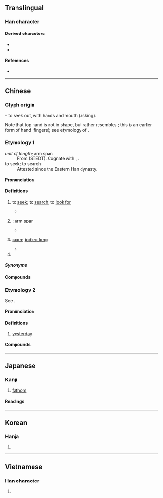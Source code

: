 {{also|寻}}
{{character info}}
==Translingual==

===Han character===
{{Han char|rn=41|rad=寸|as=09|sn=12|four=17346|canj=SMMRI|ids=⿳彐⿰工口寸(GJV),⿳⿻コ一⿰工口寸(HTK)}}

====Derived characters====
* {{l|mul|[[𠎅]], [[噚]], [[𡑎]], [[㜦]], [[𡼢]], [[𢒫]], [[憳]], [[撏]], [[潯]], [[𨼔]], [[攳]], [[𣎟]], [[樳]], [[燖]], [[𤛧]], [[璕]], [[𦠅]], [[𥖇]], [[𥢛]], [[襑]], [[𦅀]], [[蟳]], [[𧫿]], [[鐞]], [[𪿃]], [[鱘]]}}
* {{l|mul|[[𠟢]], [[鄩]], [[𢿼]], [[䫮]], [[彠]], [[蕁]], [[𥳍]]}}

====References====
* {{Han ref|kx=0295.120|dkj=07447|dj=0586.020|hdz=10510.010|uh=5C0B|ud=23563|bh=B44D|bd=46157}}

----

==Chinese==

===Glyph origin===
{{Han etyl}}
{{Han compound|工|t1=work|口|t2=mouth, talk|又|t3=hand|寸|t4=hand|ls=ic}} – to seek out, with hands and mouth (asking).

Note that top hand is not in {{zh-l|*又}} shape, but rather resembles {{zh-l|*彐}}; this is an earlier form of hand (fingers); see etymology of {{zh-l|*又}}.

===Etymology 1===
{{zh-forms|s=寻}}
; ''unit of length''; arm span
: From {{inh|zh|sit-pro|*s-la(ː)m||armspan; fathom; cord}} (STEDT). Cognate with {{cog|lus|hlam||measurement (armspan)}}, {{cog|my|လှမ်း ||to reach out}}.
; to seek; to search
: Attested since the Eastern Han dynasty. {{rfe|zh}}

====Pronunciation====
{{zh-pron
|m=xún,xín,1nb=standard in Mainland and Taiwan,2nb=variant in Mainland and Taiwan
|m_note=xín - dialectal and vernacular, in words such as {{zh-l|*尋思}} and {{zh-l|*尋死}}
|c=cam4
|h=pfs=chhìm;gd=qim2
|md=sìng
|mn=siâm/sîm
|mn_note=siâm - vernacular; sîm - literary
|mn-t=cim5
|w=3xxin
|mc=y
|oc=y
|ma=y
|cat=v,a,pn
}}

====Definitions====
{{zh-hanzi}}

# to [[seek]]; to [[search]]; to [[look for]]
#: {{zh-x|喂，儂 尋 啥人？|tr=1ue&3non&3xxin&2sa nyin|Hello, who are you looking for?|SH}}
#* {{zh-x|丞相 祠堂 何處 尋，^錦官城 外 柏 森森。|The shrine hall to the Minister, where can it be '''found'''? —outside the walls of Brocade City, where the cypress tree stands dense.|CL|ref='''760 CE''', {{lw|zh|杜甫}} ({{w|Du Fu}}), {{lw|zh|s:蜀相|蜀相}} (''Shu's minister''); translated by {{w|Stephen Owen (sinologist)|Stephen Owen}}}}
# {{n-g|an ancient unit of length equivalent to eight [[chi]]s}}; [[arm span]]
#* {{zh-x|^徂來 之 松，^新甫 之 柏。是 斷 是 度，是 尋 是 尺。|The pines of Cu-lai, and the cypresses of Xin-fu, were cut down and measured, with the cubit line and the '''eight cubits''' line.|ref=Shijing}}
# {{lb|zh|literary}} [[soon]]; [[before long]]
#* {{zh-x|^南陽 ^劉 ^子-驥，高尚 士 也，聞 之，欣然 親 往。未果，尋 病 終。|Liu Ziji of Nanyang was a noble scholar who heard of this, and joyously set out for it, but to no avail; he died of illness '''shortly afterwards'''.|CL|ref=''[[s:Tao hua yuan ji|The Peach Blossom Spring]] (桃花源記)'', by [[w:Tao Yuanming|Tao Yuanming]], '''421''' (Wiktionary translation)}}
# {{surname|zh}}

=====Synonyms=====
{{zh-dial|找}}

====Compounds====
{{zh-der|尋短見|尋瑕索瘢|尋引|不尋俗|出乎尋常|尋幽|尋根問底|尋幽訪勝|尋事生非|尋錢|尋摸|尋綽|千尋|尋覓|尋芳|尋趁|尋道路|尋常|憂尋|尋尋覓覓|尋歡|尋尺|尋俗|尋親記|尋是尋非|尋求|尋樂|尋事|弔古尋幽|尋究|尋根究底|尋香|不比尋常|尋鬧|尋章摘句|尋釁|尋討|尋行逐隊|尋行數墨|尋芳問柳|尋繹|尋由頭兒|尋獲|尋死|尋歡作樂|尋根|尋村轉疃|尋找|尋思|尋山問水|尋味|尋取|尋仇|不犯尋思|尋查|問柳尋花|尋花問柳|尋死覓活|尋蹤覓跡|不尋常|尋頭討腦|尋開心|侵尋|尋訪|爪尋|拔樹尋根|枉尺直尋|搜尋|撥草尋蛇|推尋|異乎尋常|查尋|探尋勝跡|窮根尋葉|抓尋|摘句尋章|相尋|探尋|洗垢尋痕|搜尋引擎|無跡可尋|找尋|根尋|東尋西覓|肚裡尋思|訪尋|覆蕉尋鹿|覆鹿尋蕉|自尋短見|騎馬尋馬|耐人尋味|非同尋常|英尋|覓柳尋花|自尋煩惱|自動尋線|追尋|踏雪尋梅|訪古尋幽|非比尋常|索垢尋疵|網路搜尋|覓死尋活|尋人啟事|駸尋}}

===Etymology 2===
{{zh-forms|s=寻|alt=噚}}

See {{zh-l|尋日}}.

====Pronunciation====
{{zh-pron
|c=cam4
|dial=n
|cat=n
}}

====Definitions====
{{zh-hanzi}}

# {{lb|zh|Cantonese}} [[yesterday]]

====Compounds====
{{zh-der|尋日|尋晚}}

{{zh-cat|Intermediate}}

----

==Japanese==

===Kanji===
{{ja-kanji|grade=c|rs=寸09}}

# [[fathom]]

====Readings====
{{ja-readings
|goon=じん<じん<じむ
|kanon=しん<しん<しむ
|kun=たず-ねる, ひろ-
|nanori=つね
}}

----

==Korean==

===Hanja===
{{ko-hanja|심}}

# {{rfdef|ko|sort=寸09}}

----

==Vietnamese==

===Han character===
{{vi-readings|readings=tầm,tìm,tùm,chầm|rs=寸09}}

# {{rfdef|vi|sort=寸09}}